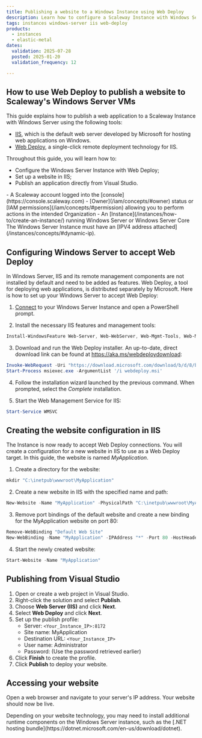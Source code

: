 ```yaml
---
title: Publishing a website to a Windows Instance using Web Deploy
description: Learn how to configure a Scaleway Instance with Windows Server to remotely publish web applications using Web Deploy.
tags: instances windows-server iis web-deploy
products:
  - instances
  - elastic-metal
dates:
  validation: 2025-07-28
  posted: 2025-01-20
  validation_frequency: 12

---
```




## How to use Web Deploy to publish a website to Scaleway's Windows Server VMs

This guide explains how to publish a web application to a Scaleway Instance with Windows Server using the following tools:
- [IIS](https://iis.net/), which is the default web server developed by Microsoft for hosting web applications on Windows.
- [Web Deploy](https://www.iis.net/downloads/microsoft/web-deploy), a single-click remote deployment technology for IIS.

Throughout this guide, you will learn how to:
- Configure the Windows Server Instance with Web Deploy;
- Set up a website in IIS;
- Publish an application directly from Visual Studio.

<Requirements />
- A Scaleway account logged into the [console](https://console.scaleway.com)
- [Owner](/iam/concepts/#owner) status or [IAM permissions](/iam/concepts/#permission) allowing you to perform actions in the intended Organization
- An [Instance](/instances/how-to/create-an-instance/) running Windows Server or Windows Server Core

<Message type ="note">
  The Windows Server Instance must have an [IPV4 address attached](/instances/concepts/#dynamic-ip).
</Message>

## Configuring Windows Server to accept Web Deploy

In Windows Server, IIS and its remote management components are not installed by default and need to be added as features. Web Deploy, a tool for deploying web applications, is distributed separately by Microsoft. Here is how to set up your Windows Server to accept Web Deploy:

1. [Connect](/instances/how-to/connect-to-instance/) to your Windows Server Instance and open a PowerShell prompt.

2. Install the necessary IIS features and management tools:
  ```powershell
  Install-WindowsFeature Web-Server, Web-WebServer, Web-Mgmt-Tools, Web-Mgmt-Service
  ```

3. Download and run the Web Deploy installer. An up-to-date, direct download link can be found at https://aka.ms/webdeploydownload:
  ```powershell
  Invoke-WebRequest -Uri "https://download.microsoft.com/download/b/d/8/bd882ec4-12e0-481a-9b32-0fae8e3c0b78/webdeploy_amd64_en-US.msi" -OutFile webdeploy.msi
  Start-Process msiexec.exe -ArgumentList '/i webdeploy.msi'
  ```

4. Follow the installation wizard launched by the previous command. When prompted, select the *Complete* installation.

5. Start the Web Management Service for IIS:
  ```powershell
  Start-Service WMSVC
  ```

## Creating the website configuration in IIS

The Instance is now ready to accept Web Deploy connections. You will create a configuration for a new website in IIS to use as a Web Deploy target. In this guide, the website is named *MyApplication*.

1. Create a directory for the website:
```powershell
mkdir "C:\inetpub\wwwroot\MyApplication"
```

2. Create a new website in IIS with the specified name and path:
```powershell
New-Website -Name "MyApplication" -PhysicalPath "C:\inetpub\wwwroot\MyApplication"
```

3. Remove port bindings of the default website and create a new binding for the MyApplication website on port 80:
```powershell
Remove-WebBinding "Default Web Site"
New-WebBinding -Name "MyApplication" -IPAddress "*" -Port 80 -HostHeader ""
```

4. Start the newly created website:
```powershell
Start-Website -Name "MyApplication"
```

## Publishing from Visual Studio

1. Open or create a web project in Visual Studio.
2. Right-click the solution and select **Publish**.
3. Choose **Web Server (IIS)** and click **Next**.
4. Select **Web Deploy** and click **Next**.
5. Set up the publish profile:
   - Server: `<Your_Instance_IP>:8172`
   - Site name: MyApplication
   - Destination URL: `<Your_Instance_IP>`
   - User name: Administrator
   - Password: (Use the password retrieved earlier)
   <Lightbox image={image} alt="A screenshot of the Web Deploy profile configuration in Visual Studio" size="medium" />
6. Click **Finish** to create the profile.
7. Click **Publish** to deploy your website.

## Accessing your website

Open a web browser and navigate to your server's IP address. Your website should now be live.

<Message type="note">
   Depending on your website technology, you may need to install additional runtime components on the Windows Server instance, such as the [.NET hosting bundle](https://dotnet.microsoft.com/en-us/download/dotnet).
</Message>